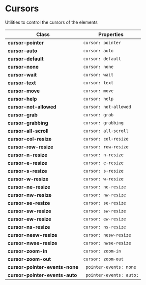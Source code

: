 # Cursors

Utilities to control the cursors of the elements

| Class                          | Properties               |
| ------------------------------ | ------------------------ |
| **cursor-pointer**             | `cursor: pointer`        |
| **cursor-auto**                | `cursor: auto`           |
| **cursor-default**             | `cursor: default`        |
| **cursor-none**                | `cursor: none`           |
| **cursor-wait**                | `cursor: wait`           |
| **cursor-text**                | `cursor: text`           |
| **cursor-move**                | `cursor: move`           |
| **cursor-help**                | `cursor: help`           |
| **cursor-not-allowed**         | `cursor: not-allowed`    |
| **cursor-grab**                | `cursor: grab`           |
| **cursor-grabbing**            | `cursor: grabbing`       |
| **cursor-all-scroll**          | `cursor: all-scroll`     |
| **cursor-col-resize**          | `cursor: col-resize`     |
| **cursor-row-resize**          | `cursor: row-resize`     |
| **cursor-n-resize**            | `cursor: n-resize`       |
| **cursor-e-resize**            | `cursor: e-resize`       |
| **cursor-s-resize**            | `cursor: s-resize`       |
| **cursor-w-resize**            | `cursor: w-resize`       |
| **cursor-ne-resize**           | `cursor: ne-resize`      |
| **cursor-nw-resize**           | `cursor: nw-resize`      |
| **cursor-se-resize**           | `cursor: se-resize`      |
| **cursor-sw-resize**           | `cursor: sw-resize`      |
| **cursor-ew-resize**           | `cursor: ew-resize`      |
| **cursor-ns-resize**           | `cursor: ns-resize`      |
| **cursor-nesw-resize**         | `cursor: nesw-resize`    |
| **cursor-nwse-resize**         | `cursor: nwse-resize`    |
| **cursor-zoom-in**             | `cursor: zoom-in`        |
| **cursor-zoom-out**            | `cursor: zoom-out`       |
| **cursor-pointer-events-none** | ` pointer-events: none`  |
| **cursor-pointer-events-auto** | ` pointer-events: auto;` |
